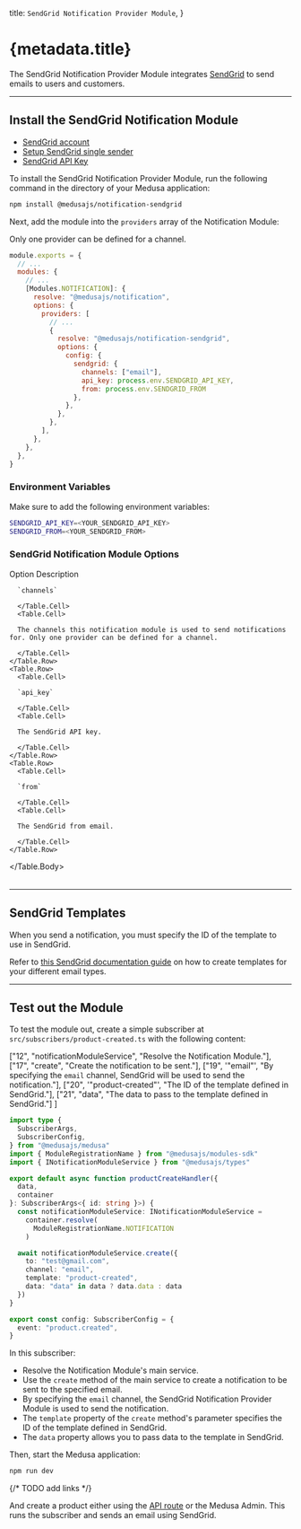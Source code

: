 
  title: `SendGrid Notification Provider Module`,
}

# {metadata.title}

The SendGrid Notification Provider Module integrates [SendGrid](https://sendgrid.com) to send emails to users and customers.

---

## Install the SendGrid Notification Module

<Note type="check">

- [SendGrid account](https://signup.sendgrid.com)
- [Setup SendGrid single sender](https://docs.sendgrid.com/ui/sending-email/sender-verification)
- [SendGrid API Key](https://docs.sendgrid.com/ui/account-and-settings/api-keys)

</Note>

To install the SendGrid Notification Provider Module, run the following command in the directory of your Medusa application:

```bash npm2yarn
npm install @medusajs/notification-sendgrid
```

Next, add the module into the `providers` array of the Notification Module:

<Note>

Only one provider can be defined for a channel.

</Note>

```js title="medusa-config.js"
module.exports = {
  // ...
  modules: {
    // ...
    [Modules.NOTIFICATION]: {
      resolve: "@medusajs/notification",
      options: {
        providers: [
          // ...
          {
            resolve: "@medusajs/notification-sendgrid",
            options: {
              config: {
                sendgrid: {
                  channels: ["email"],
                  api_key: process.env.SENDGRID_API_KEY,
                  from: process.env.SENDGRID_FROM
                },
              },
            },
          },
        ],
      },
    },
  },
}
```

### Environment Variables

Make sure to add the following environment variables:

```bash
SENDGRID_API_KEY=<YOUR_SENDGRID_API_KEY>
SENDGRID_FROM=<YOUR_SENDGRID_FROM>
```

### SendGrid Notification Module Options

<Table>
  <Table.Header>
    <Table.Row>
      <Table.HeaderCell>Option</Table.HeaderCell>
      <Table.HeaderCell>Description</Table.HeaderCell>
    </Table.Row>
  </Table.Header>
  <Table.Body>
    <Table.Row>
      <Table.Cell>
      
      `channels`
      
      </Table.Cell>
      <Table.Cell>
      
      The channels this notification module is used to send notifications for. Only one provider can be defined for a channel.
      
      </Table.Cell>
    </Table.Row>
    <Table.Row>
      <Table.Cell>
      
      `api_key`
      
      </Table.Cell>
      <Table.Cell>
      
      The SendGrid API key.
      
      </Table.Cell>
    </Table.Row>
    <Table.Row>
      <Table.Cell>
      
      `from`
      
      </Table.Cell>
      <Table.Cell>
      
      The SendGrid from email.
      
      </Table.Cell>
    </Table.Row>
  </Table.Body>
</Table>

---

## SendGrid Templates

When you send a notification, you must specify the ID of the template to use in SendGrid.

Refer to [this SendGrid documentation guide](https://docs.sendgrid.com/ui/sending-email/how-to-send-an-email-with-dynamic-templates) on how to create templates for your different email types.

---

## Test out the Module

To test the module out, create a simple subscriber at `src/subscribers/product-created.ts` with the following content:

  ["12", "notificationModuleService", "Resolve the Notification Module."],
  ["17", "create", "Create the notification to be sent."],
  ["19", '"email"', "By specifying the `email` channel, SendGrid will be used to send the notification."],
  ["20", '"product-created"', "The ID of the template defined in SendGrid."],
  ["21", "data", "The data to pass to the template defined in SendGrid."]
]

```ts title="src/subscribers/product-created.ts" highlights={highlights}
import type {
  SubscriberArgs,
  SubscriberConfig,
} from "@medusajs/medusa"
import { ModuleRegistrationName } from "@medusajs/modules-sdk"
import { INotificationModuleService } from "@medusajs/types"

export default async function productCreateHandler({
  data,
  container
}: SubscriberArgs<{ id: string }>) {
  const notificationModuleService: INotificationModuleService =
    container.resolve(
      ModuleRegistrationName.NOTIFICATION
    )

  await notificationModuleService.create({
    to: "test@gmail.com",
    channel: "email",
    template: "product-created",
    data: "data" in data ? data.data : data
  })
}

export const config: SubscriberConfig = {
  event: "product.created",
}
```

In this subscriber:

- Resolve the Notification Module's main service. 
- Use the `create` method of the main service to create a notification to be sent to the specified email.
- By specifying the `email` channel, the SendGrid Notification Provider Module is used to send the notification.
- The `template` property of the `create` method's parameter specifies the ID of the template defined in SendGrid.
- The `data` property allows you to pass data to the template in SendGrid.

Then, start the Medusa application:

```bash npm2yarn
npm run dev
```

{/* TODO add links */}

And create a product either using the [API route](!api!/api/admin#products_postproducts) or the Medusa Admin. This runs the subscriber and sends an email using SendGrid.
